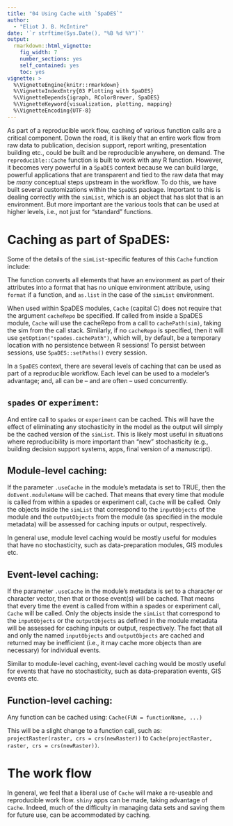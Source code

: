 ```yaml
---
title: "04 Using Cache with `SpaDES`"
author:
  - "Eliot J. B. McIntire"
date: '`r strftime(Sys.Date(), "%B %d %Y")`'
output:
  rmarkdown::html_vignette:
    fig_width: 7
    number_sections: yes
    self_contained: yes
    toc: yes
vignette: >
  %\VignetteEngine{knitr::rmarkdown}
  %\VignetteIndexEntry{03 Plotting with SpaDES}
  %\VignetteDepends{igraph, RColorBrewer, SpaDES}
  %\VignetteKeyword{visualization, plotting, mapping}
  %\VignetteEncoding{UTF-8}
---
```



As part of a reproducible work flow, caching of various function calls are a critical component.
Down the road, it is likely that an entire work flow from raw data to publication, decision support, report writing, presentation building etc., could be built and be reproducible anywhere, on demand.
The `reproducible::Cache` function is built to work with any R function. 
However, it becomes very powerful in a `SpaDES` context because we can build large, powerful applications that are transparent and tied to the raw data that may be *many* conceptual steps upstream in the workflow. 
To do this, we have built several customizations within the `SpaDES` package. 
Important to this is dealing correctly with the `simList`, which is an object that has slot
that is an environment. But more important are the various tools that can be used at
higher levels, i.e., not just for "standard" functions.

# Caching as part of SpaDES:

Some of the details of the `simList`-specific features of this `Cache` function include:

The function converts all elements that have an environment as part of their attributes
into a format that has no unique environment attribute, using `format` if a function, 
and `as.list` in the case of the `simList` environment.

When used within SpaDES modules, `Cache` (capital C) does not require that the argument `cacheRepo` be specified. If called
from inside a SpaDES module, `Cache` will use the cacheRepo from a call
to `cachePath(sim)`, taking the sim from the call stack. Similarly, if no
`cacheRepo` is specified, then it will use `getOption("spades.cachePath") `, which
will, by default, be a temporary location with no persistence between R sessions!
To persist between sessions, use `SpaDES::setPaths()` every session.

In a `SpaDES` context, there are several levels of caching that can be used
as part of a reproducible workflow. Each level can be used to a modeler's
advantage; and, all can be -- and are often -- used concurrently.

## `spades` or `experiment`:

And entire call to `spades` or `experiment` can be cached. This will have the effect
of eliminating any stochasticity in the model as the output will simply be
the cached version of the `simList`. This is likely most useful in
situations where reproducibility is more important than "new" stochasticity
(e.g., building decision support systems, apps, final version of a manuscript).

## Module-level caching:

If the parameter `.useCache` in the module's metadata
is set to TRUE, then the `doEvent.moduleName`
will be cached. That means that every time that module
is called from within a spades or experiment call, `Cache` will be called. Only
the objects inside the `simList` that correspond to the `inputObjects` of the
module and the `outputObjects` from the module (as specified in the module
metadata) will be assessed for caching
inputs or output, respectively.

In general use, module level caching would be mostly useful for modules that have
no stochasticity, such as data-preparation modules, GIS modules etc.

## Event-level caching:

If the parameter `.useCache` in the module's metadata
is set to a character or character vector,
then that or those event(s) will be cached. That means that every time the event
is called from within a spades or experiment call, `Cache` will be called.
Only
the objects inside the `simList` that correspond to the `inputObjects` or the
`outputObjects` as defined in the module metadata  will be assessed for caching
inputs or output, respectively. The fact that all and only the named `inputObjects`
and `outputObjects` are cached and returned may be inefficient (i.e., it may
cache more objects than are necessary) for individual events.

Similar to module-level caching, event-level caching would be mostly
useful for events that have
no stochasticity, such as data-preparation events, GIS events etc.

## Function-level caching:

Any function can be cached using:
`Cache(FUN = functionName, ...)`

This will be a slight change to a function call, such as:
`projectRaster(raster, crs = crs(newRaster))`
to
`Cache(projectRaster, raster, crs = crs(newRaster))`.

# The work flow

In general, we feel that a liberal use of `Cache` will make a re-useable and reproducible work flow. 
`shiny` apps can be made, taking advantage of `Cache`. 
Indeed, much of the difficulty in managing data sets and saving them for future use, can be accommodated by caching.
